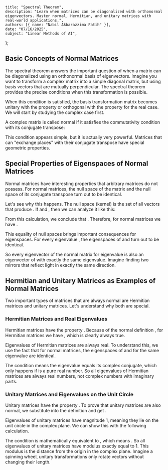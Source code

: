     title: "Spectral Theorem",
    description: "Learn when matrices can be diagonalized with orthonormal eigenvectors. Master normal, Hermitian, and unitary matrices with real-world applications.",
    authors: [{ name: "Nabil Akbarazzima Fatih" }],
    date: "07/16/2025",
    subject: "Linear Methods of AI",
};

## Basic Concepts of Normal Matrices

The spectral theorem answers the important question of when a matrix can be diagonalized using an orthonormal basis of eigenvectors. Imagine you want to transform a complex matrix into a simple diagonal matrix, but using basis vectors that are mutually perpendicular. The spectral theorem provides the precise conditions when this transformation is possible.

When this condition is satisfied, the basis transformation matrix becomes unitary with the property <InlineMath math="S^{-1} = S^H" /> or orthogonal with the property <InlineMath math="S^{-1} = S^T" /> for the real case. We will start by studying the complex case first.

A complex matrix <InlineMath math="A \in \mathbb{C}^{n \times n}" /> is called normal if it satisfies the commutativity condition with its conjugate transpose:

<BlockMath math="A \cdot A^H = A^H \cdot A" />

This condition appears simple, but it is actually very powerful. Matrices that can "exchange places" with their conjugate transpose have special geometric properties.

## Special Properties of Eigenspaces of Normal Matrices

Normal matrices have interesting properties that arbitrary matrices do not possess. For normal matrices, the null space of the matrix and the null space of its conjugate transpose turn out to be identical.

Let's see why this happens. The null space (kernel) is the set of all vectors <InlineMath math="x" /> that produce <InlineMath math="Ax = 0" />. If <InlineMath math="A^H A = A A^H" /> and <InlineMath math="Ax = 0" />, then we can analyze it like this:

<MathContainer>
<BlockMath math="0 = (Ax)^H (Ax) = x^H A^H Ax = x^H A A^H x = (A^H x)^H (A^H x)" />
</MathContainer>

From this calculation, we conclude that <InlineMath math="A^H x = 0" />. Therefore, for normal matrices we have <InlineMath math="\text{Kern}A^H = \text{Kern}A" />.

This equality of null spaces brings important consequences for eigenspaces. For every eigenvalue <InlineMath math="\lambda \in \mathbb{C}" />, the eigenspaces of <InlineMath math="A" /> and <InlineMath math="A^H" /> turn out to be identical.

<BlockMath math="\text{Eig}_A(\lambda) = \text{Eig}_{A^H}(\lambda)" />

So every eigenvector of the normal matrix <InlineMath math="A" /> for eigenvalue <InlineMath math="\lambda" /> is also an eigenvector of <InlineMath math="A^H" /> with exactly the same eigenvalue. Imagine finding two mirrors that reflect light in exactly the same direction.

## Hermitian and Unitary Matrices as Examples of Normal Matrices

Two important types of matrices that are always normal are Hermitian matrices and unitary matrices. Let's understand why both are special.

### Hermitian Matrices and Real Eigenvalues

Hermitian matrices have the property <InlineMath math="A^H = A" />. Because of the normal definition <InlineMath math="A \cdot A^H = A^H \cdot A" />, for Hermitian matrices we have <InlineMath math="A \cdot A = A \cdot A" />, which is clearly always true.

Eigenvalues of Hermitian matrices are always real. To understand this, we use the fact that for normal matrices, the eigenspaces of <InlineMath math="A" /> and <InlineMath math="A^H" /> for the same eigenvalue are identical.

<BlockMath math="\text{Eig}_A(\lambda) = \text{Eig}_{A^H}(\lambda) = \text{Eig}_A(\overline{\lambda}) \Rightarrow \lambda = \overline{\lambda}" />

The condition <InlineMath math="\lambda = \overline{\lambda}" /> means the eigenvalue equals its complex conjugate, which only happens if <InlineMath math="\lambda" /> is a pure real number. So all eigenvalues of Hermitian matrices are always real numbers, not complex numbers with imaginary parts.

### Unitary Matrices and Eigenvalues on the Unit Circle

Unitary matrices have the property <InlineMath math="A^H = A^{-1}" />. To prove that unitary matrices are also normal, we substitute into the definition and get <InlineMath math="A \cdot A^H = A \cdot A^{-1} = I = A^{-1} \cdot A = A^H \cdot A" />.

Eigenvalues of unitary matrices have magnitude 1, meaning they lie on the unit circle in the complex plane. We can show this with the following calculation.

<MathContainer>
<BlockMath math="\text{Eig}_A(\lambda) = \text{Eig}_{A^H}(\lambda) = \text{Eig}_{A^{-1}}(\lambda) = \text{Eig}_A(\lambda^{-1})" />
<BlockMath math="\Rightarrow \lambda = \lambda^{-1} \Rightarrow \lambda \cdot \overline{\lambda} = 1" />
</MathContainer>

The condition <InlineMath math="\lambda \cdot \overline{\lambda} = 1" /> is mathematically equivalent to <InlineMath math="|\lambda|^2 = 1" />, which means <InlineMath math="|\lambda| = 1" />. So all eigenvalues of unitary matrices have modulus exactly equal to 1. This modulus is the distance from the origin in the complex plane. Imagine a spinning wheel, unitary transformations only rotate vectors without changing their length.